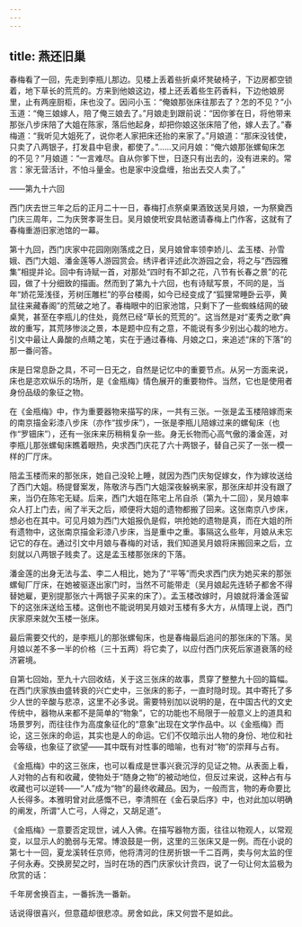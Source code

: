 ```yaml
---
---
---
```

title: 燕还旧巢
---




春梅看了一回，先走到李瓶儿那边。见楼上丢着些折桌坏凳破椅子，下边房都空锁着，地下草长的荒荒的。方来到他娘这边，楼上还丢着些生药香料，下边他娘房里，止有两座厨柜，床也没了。因问小玉：“俺娘那张床往那去了？怎的不见？”小玉道：“俺三娘嫁人，陪了俺三娘去了。”月娘走到跟前说：“因你爹在日，将他带来那张八步床陪了大姐在陈家，落后他起身，却把你娘这张床陪了他，嫁人去了。”春梅道：“我听见大姐死了，说你老人家把床还抬的来家了。”月娘道：“那床没钱使，只卖了八两银子，打发县中皂隶，都使了。”……又问月娘：“俺六娘那张螺甸床怎的不见？”月娘道：“一言难尽。自从你爹下世，日逐只有出去的，没有进来的。常言：家无营活计，不怕斗量金。也是家中没盘缠，抬出去交人卖了。”

——第九十六回

西门庆去世三年之后的正月二十一日，春梅打点祭桌果酒致送吴月娘，一为祭奠西门庆三周年，二为庆贺孝哥生日。吴月娘使玳安具帖邀请春梅上门作客，这就有了春梅重游旧家池馆的一幕。

第十九回，西门庆家中花园刚刚落成之日，吴月娘曾率领李娇儿、孟玉楼、孙雪娥、西门大姐、潘金莲等人游园赏会。绣评者评述此次游园之会，将之与“西园雅集”相提并论。回中有诗赋一首，对那处“四时有不卸之花，八节有长春之景”的花园，做了十分细致的描画。然而到了第九十六回，也有诗赋写景，不同的是，当年“娇花笼浅径，芳树压雕栏”的亭台楼阁，如今已经变成了“狐狸常睡卧云亭，黄鼠往来藏春阁”的荒破之地了。春梅眼中的旧家池馆，只剩下了一些蜘蛛结网的破桌凳，甚至在李瓶儿的住处，竟然已经“草长的荒荒的”。这当然是对“麦秀之歌”典故的重写，其荒陊惨淡之景，本是题中应有之意，不能说有多少别出心裁的地方。引文中最让人鼻酸的点睛之笔，实在于通过春梅、月娘之口，来追述“床的下落”的那一番问答。

床是日常息卧之具，不可一日无之，自然是记忆中的重要节点。从另一方面来说，床也是恣欢纵乐的场所，是《金瓶梅》情色展开的重要物件。当然，它也是使用者身份品级的象征之物。

在《金瓶梅》中，作为重要器物来描写的床，一共有三张。一张是孟玉楼陪嫁而来的南京描金彩漆八步床（亦作“拔步床”），一张是李瓶儿陪嫁过来的螺甸床（也作“罗钿床”），还有一张床来历稍稍复杂一些。身无长物而心高气傲的潘金莲，对李瓶儿那张螺甸床瞧着眼热，央求西门庆花了六十两银子，替自己买了一张一模一样的厂厅床。

陪孟玉楼而来的那张床，她自己没轮上睡，就因为西门庆匆促嫁女，作为嫁妆送给了西门大姐。杨提督案发，陈敬济与西门大姐深夜躲祸来家，那张床却并没有跟了来，当仍在陈宅无疑。后来，西门大姐在陈宅上吊自杀（第九十二回），吴月娘率众人打上门去，闹了半天之后，顺便将大姐的遗物都搬了回来。这张南京八步床，想必也在其中。可见月娘为西门大姐报仇是假，哄抢她的遗物是真，而在大姐的所有遗物中，这张南京描金彩漆八步床，当是重中之重。事隔这么些年，月娘从未忘记它的存在。通过引文中月娘与春梅的对话，我们知道吴月娘将床搬回来之后，立刻就以八两银子贱卖了。这是孟玉楼那张床的下落。

潘金莲的出身无法与孟、李二人相比，她为了“平等”而央求西门庆为她买来的那张螺甸厂厅床，在她被驱逐出家门时，当然不可能带走（吴月娘起先连轿子都舍不得替她雇，更别提那张六十两银子买来的床了）。孟玉楼改嫁时，月娘就将潘金莲留下的这张床送给玉楼。这倒也不能说明吴月娘对玉楼有多大方，从情理上说，西门庆家原来就欠玉楼一张床。

最后需要交代的，是李瓶儿的那张螺甸床，也是春梅最后追问的那张床的下落。吴月娘以差不多一半的价格（三十五两）将它卖了，以应付西门庆死后家道衰落的经济窘境。

自第七回始，至九十六回收结，关于这三张床的故事，贯穿了整整九十回的篇幅。在西门庆家族由盛转衰的兴亡史中，三张床的影子，一直时隐时现。其中寄托了多少人世的辛酸与悲凉，这里不必多说。需要特别加以说明的是，在中国古代的文史传统中，器物从来都不是简单的“物象”，它的功能也不局限于一般意义上的道具和场景罗列，而往往作为高度象征化的“意象”出现在文学作品中。以《金瓶梅》而论，这三张床的命运，其实也是人的命运。它们不仅暗示出人物的身份、地位和社会等级，也象征了欲望——其中既有对性事的暗喻，也有对“物”的崇拜与占有。

《金瓶梅》中的这三张床，也可以看成是世事兴衰沉浮的见证之物。从表面上看，人对物的占有和收藏，使物处于“随身之物”的被动地位，但反过来说，这种占有与收藏也可以逆转——“人”成为“物”的最终收藏品。因为，一般而言，物的寿命要比人长得多。本雅明曾对此感慨不已，李清照在《金石录后序》中，也对此加以明确的阐发，所谓“人亡弓，人得之，又胡足道”。

《金瓶梅》一意要否定现世，诫人入佛。在描写器物方面，往往以物观人，以常观变，以显示人的脆弱与无常。博浪鼓是一例，这里的三张床又是一例。而在小说的第七十一回，夏龙溪转任京师，他将清河的住房折银一千二百两，卖与何太监的侄子何永寿。交换房契之时，当时在场的西门庆家伙计贲四，说了一句让何太监极为欣赏的话：

千年房舍换百主，一番拆洗一番新。

话说得很喜兴，但意蕴却很悲凉。房舍如此，床又何尝不是如此。